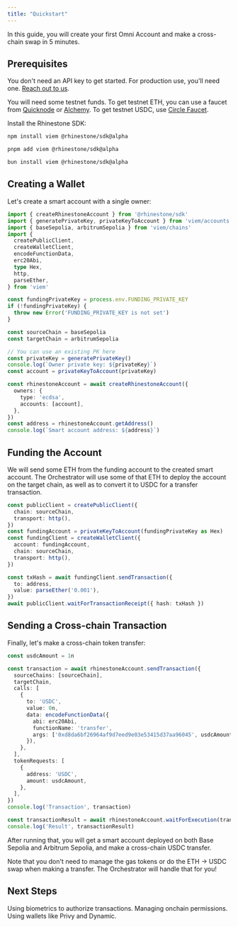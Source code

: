 ```yaml
---
title: "Quickstart"
---
```


In this guide, you will create your first Omni Account and make a cross-chain swap in 5 minutes.

## Prerequisites

<Note>You don't need an API key to get started. For production use, you'll need one. [Reach out to us](https://t.me/konradkopp).</Note>

You will need some testnet funds. To get testnet ETH, you can use a faucet from [Quicknode](https://faucet.quicknode.com/drip) or [Alchemy](https://www.alchemy.com/faucets). To get testnet USDC, use [Circle Faucet](https://faucet.circle.com/).

Install the Rhinestone SDK:

<CodeGroup>

```bash npm
npm install viem @rhinestone/sdk@alpha
```

```bash pnpm
pnpm add viem @rhinestone/sdk@alpha
```

```bash bun
bun install viem @rhinestone/sdk@alpha
```

</CodeGroup>

## Creating a Wallet

Let's create a smart account with a single owner:

```ts
import { createRhinestoneAccount } from '@rhinestone/sdk'
import { generatePrivateKey, privateKeyToAccount } from 'viem/accounts'
import { baseSepolia, arbitrumSepolia } from 'viem/chains'
import {
  createPublicClient,
  createWalletClient,
  encodeFunctionData,
  erc20Abi,
  type Hex,
  http,
  parseEther,
} from 'viem'

const fundingPrivateKey = process.env.FUNDING_PRIVATE_KEY
if (!fundingPrivateKey) {
  throw new Error('FUNDING_PRIVATE_KEY is not set')
}

const sourceChain = baseSepolia
const targetChain = arbitrumSepolia

// You can use an existing PK here
const privateKey = generatePrivateKey()
console.log(`Owner private key: ${privateKey}`)
const account = privateKeyToAccount(privateKey)

const rhinestoneAccount = await createRhinestoneAccount({
  owners: {
    type: 'ecdsa',
    accounts: [account],
  },
})
const address = rhinestoneAccount.getAddress()
console.log(`Smart account address: ${address}`)
```

## Funding the Account

We will send some ETH from the funding account to the created smart account. The Orchestrator will use some of that ETH to deploy the account on the target chain, as well as to convert it to USDC for a transfer transaction.

```ts
const publicClient = createPublicClient({
  chain: sourceChain,
  transport: http(),
})
const fundingAccount = privateKeyToAccount(fundingPrivateKey as Hex)
const fundingClient = createWalletClient({
  account: fundingAccount,
  chain: sourceChain,
  transport: http(),
})

const txHash = await fundingClient.sendTransaction({
  to: address,
  value: parseEther('0.001'),
})
await publicClient.waitForTransactionReceipt({ hash: txHash })
```

## Sending a Cross-chain Transaction

Finally, let's make a cross-chain token transfer:

```ts
const usdcAmount = 1n

const transaction = await rhinestoneAccount.sendTransaction({
  sourceChains: [sourceChain],
  targetChain,
  calls: [
    {
      to: 'USDC',
      value: 0n,
      data: encodeFunctionData({
        abi: erc20Abi,
        functionName: 'transfer',
        args: ['0xd8da6bf26964af9d7eed9e03e53415d37aa96045', usdcAmount],
      }),
    },
  ],
  tokenRequests: [
    {
      address: 'USDC',
      amount: usdcAmount,
    },
  ],
})
console.log('Transaction', transaction)

const transactionResult = await rhinestoneAccount.waitForExecution(transaction)
console.log('Result', transactionResult)
```

After running that, you will get a smart account deployed on both Base Sepolia and Arbitrum Sepolia, and make a cross-chain USDC transfer.

Note that you don't need to manage the gas tokens or do the ETH → USDC swap when making a transfer. The Orchestrator will handle that for you!

## Next Steps

<Columns cols={3}>
  <Card title="Passkeys" icon="fingerprint" href="./core/passkeys">
    Using biometrics to authorize transactions.
  </Card>

  <Card title="Smart Sessions" icon="key" href="./smart-sessions/overview">
    Managing onchain permissions.
  </Card>

  <Card title="Embedded Wallets" icon="wallet-cards" href="./core/signers/privy">
    Using wallets like Privy and Dynamic.
  </Card>
</Columns>
